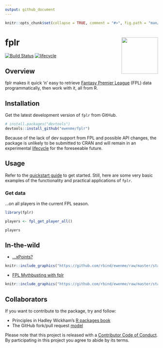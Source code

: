```yaml
---
output: github_document
---
```


```r
knitr::opts_chunk$set(collapse = TRUE, comment = "#>", fig.path = "man/figures/README-", out.width = "75%")
```

# fplr <img src="man/figures/logo.png" alt="" width="120" align="right" />

[![Build Status](https://travis-ci.org/ewenme/fplr.png)](https://travis-ci.org/ewenme/fplr) 
[![lifecycle](https://img.shields.io/badge/lifecycle-experimental-orange.svg)](https://www.tidyverse.org/lifecycle/#experimental)

## Overview

fplr makes it quick 'n' easy to retrieve [Fantasy Premier League](https://fantasy.premierleague.com) (FPL) data programmatically, then work with it, all from R. 

## Installation

Get the latest development version of `fplr` from GitHub.

```r
# install.packages("devtools")
devtools::install_github("ewenme/fplr")
```

Because of the lack of dev support from FPL and possible API changes, the package is unlikely to be submitted to CRAN and will remain in an experimental [lifecycle](https://www.tidyverse.org/lifecycle/) for the foreseeable future.

## Usage

Refer to the [quickstart guide](https://ewenme.github.io/fplr/articles/fplr-quickstart.html) to get started. 
Still, here are some very basic examples of the functionality and practical applications of `fplr`.

### Get data

...on all players in the current FPL season.

```r
library(fplr)

players <- fpl_get_player_all()

players
```

## In-the-wild

- [...xPoints?](https://ewen.io/2019/03/08/xpoints/)

```r
knitr::include_graphics("https://github.com/rbind/ewenme/raw/master/static/blog/2019-03-08-xPoints_files/figure-html/value-calc-1.png")
```

- [FPL Mythbusting with fplr](https://ewen.io/2017/06/25/fpl-mythbusting-with-fplr/)

```r
knitr::include_graphics("https://github.com/rbind/ewenme/raw/master/static/blog/2017-06-25-fpl-mythbusting-with-fplr_files/figure-html/bandwagons-1.png")
```

## Collaborators

If you want to contribute to the package, try and follow:

- Principles in Hadley Wickham's [R packages book](https://r-pkgs.org/)
- The GitHub fork/pull request [model](https://guides.github.com/introduction/flow/)

Please note that this project is released with a [Contributor Code of Conduct](CODE_OF_CONDUCT.md). By participating in this project you agree to abide by its terms.

